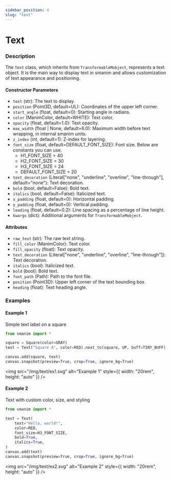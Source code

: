 ```yaml
---
sidebar_position: 4
slug: "text"
---
```


# Text

### Description

The `Text` class, which inherits from `TransformableMobject`, represents a text object.
It is the main way to display text in smanim and allows customization of text appearance and positioning.

#### Constructor Parameters

- `text` (str): The text to display.
- `position` (Point3D, default=UL): Coordinates of the upper left corner.
- `start_angle` (float, default=0): Starting angle in radians.
- `color` (ManimColor, default=WHITE): Text color.
- `opacity` (float, default=1.0): Text opacity.
- `max_width` (float | None, default=6.0): Maximum width before text wrapping, in internal smanim units.
- `z_index` (int, default=1): Z-index for layering.
- `font_size` (float, default=DEFAULT_FONT_SIZE): Font size. Below are constants you can use.
  - H1_FONT_SIZE = 40
  - H2_FONT_SIZE = 30
  - H3_FONT_SIZE = 24
  - DEFAULT_FONT_SIZE = 20
- `text_decoration` (Literal["none", "underline", "overline", "line-through"], default="none"): Text decoration.
- `bold` (bool, default=False): Bold text.
- `italics` (bool, default=False): Italicized text.
- `x_padding` (float, default=0): Horizontal padding.
- `y_padding` (float, default=0): Vertical padding.
- `leading` (float, default=0.2): Line spacing as a percentage of line height.
- `kwargs` (dict): Additional arguments for `TransformableMobject`.

#### Attributes

- `raw_text` (str): The raw text string.
- `fill_color` (ManimColor): Text color.
- `fill_opacity` (float): Text opacity.
- `text_decoration` (Literal["none", "underline", "overline", "line-through"]): Text decoration.
- `italics` (bool): Italicized text.
- `bold` (bool): Bold text.
- `font_path` (Path): Path to the font file.
- `position` (Point3D): Upper left corner of the text bounding box.
- `heading` (float): Text heading angle.

### Examples

#### Example 1

Simple text label on a square

```python
from smanim import *

square = Square(color=GRAY)
text = Text("Square A", color=RED).next_to(square, UP, buff=TINY_BUFF)

canvas.add(square, text)
canvas.snapshot(preview=True, crop=True, ignore_bg=True)
```

<img
  src="/img/text/ex1.svg"
  alt="Example 1"
  style={{ width: "20rem", height: "auto" }}
/>

#### Example 2

Text with custom color, size, and styling

```python
from smanim import *

text = Text(
    text="Hello, world!",
    color=RED,
    font_size=H3_FONT_SIZE,
    bold=True,
    italics=True,
)
canvas.add(text)
canvas.snapshot(preview=True, crop=True, ignore_bg=True)
```

<img
  src="/img/text/ex2.svg"
  alt="Example 2"
  style={{ width: "20rem", height: "auto" }}
/>
